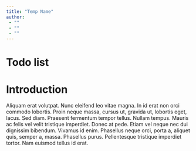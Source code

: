 ```yaml
---
title: "Temp Name"
author:
 - ""
 - ""
 - ""
---
```


# Todo list

Introduction
============

Aliquam erat volutpat.  Nunc eleifend leo vitae magna.  In id erat non orci commodo lobortis.  Proin neque massa, cursus ut, gravida ut, lobortis eget, lacus.  Sed diam.  Praesent fermentum tempor tellus.  Nullam tempus.  Mauris ac felis vel velit tristique imperdiet.  Donec at pede.  Etiam vel neque nec dui dignissim bibendum.  Vivamus id enim.  Phasellus neque orci, porta a, aliquet quis, semper a, massa.  Phasellus purus.  Pellentesque tristique imperdiet tortor.  Nam euismod tellus id erat.



